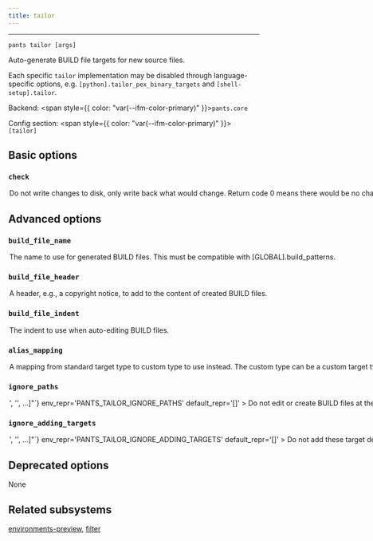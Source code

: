 ```yaml
---
title: tailor
---
```



---

```
pants tailor [args]
```

Auto-generate BUILD file targets for new source files.

Each specific `tailor` implementation may be disabled through language-specific options, e.g. `[python].tailor_pex_binary_targets` and `[shell-setup].tailor`.

Backend: <span style={{ color: "var(--ifm-color-primary)" }}>`pants.core`</span>

Config section: <span style={{ color: "var(--ifm-color-primary)" }}>`[tailor]`</span>

## Basic options

<span className={styles.options}>

### `check`

<Option
  cli_repr='--[no-]tailor-check'
  env_repr='PANTS_TAILOR_CHECK'
  default_repr='False'
>
  

Do not write changes to disk, only write back what would change. Return code 0 means there would be no changes, and 1 means that there would be.

</Option>


## Advanced options

### `build_file_name`

<Option
  cli_repr='--tailor-build-file-name=<str>'
  env_repr='PANTS_TAILOR_BUILD_FILE_NAME'
  default_repr='BUILD'
>
  

The name to use for generated BUILD files.

This must be compatible with `[GLOBAL].build_patterns`.

</Option>


### `build_file_header`

<Option
  cli_repr='--tailor-build-file-header=<str>'
  env_repr='PANTS_TAILOR_BUILD_FILE_HEADER'
  default_repr='None'
>
  

A header, e.g., a copyright notice, to add to the content of created BUILD files.

</Option>


### `build_file_indent`

<Option
  cli_repr='--tailor-build-file-indent=<str>'
  env_repr='PANTS_TAILOR_BUILD_FILE_INDENT'
  default_repr='    '
>
  

The indent to use when auto-editing BUILD files.

</Option>


### `alias_mapping`

<Option
  cli_repr={`--tailor-alias-mapping="{'key1': val1, 'key2': val2, ...}"`}
  env_repr='PANTS_TAILOR_ALIAS_MAPPING'
  default_repr='{}'
>
  

A mapping from standard target type to custom type to use instead. The custom type can be a custom target type or a macro that offers compatible functionality to the one it replaces (see [Macros](doc\:macros)).

</Option>


### `ignore_paths`

<Option
  cli_repr={`--tailor-ignore-paths="['<str>', '<str>', ...]"`}
  env_repr='PANTS_TAILOR_IGNORE_PATHS'
  default_repr='[]'
>
  

Do not edit or create BUILD files at these paths.

Can use literal file names and/or globs, e.g. `['project/BUILD, 'ignore_me/**']`.

This augments the option `[GLOBAL].build_ignore`, which tells Pants to also not _read_ BUILD files at certain paths. In contrast, this option only tells Pants to not edit/create BUILD files at the specified paths.

</Option>


### `ignore_adding_targets`

<Option
  cli_repr={`--tailor-ignore-adding-targets="['<str>', '<str>', ...]"`}
  env_repr='PANTS_TAILOR_IGNORE_ADDING_TARGETS'
  default_repr='[]'
>
  

Do not add these target definitions.

Expects a list of target addresses that would normally be added by `tailor`, e.g. `['project\:tgt']`. To find these names, you can run `tailor --check`, then combine the BUILD file path with the target's name. For example, if `tailor` would add the target `bin` to `project/BUILD`, then the address would be `project\:bin`. If the BUILD file is at the root of your repository, use `//` for the path, e.g. `//\:bin`.

Does not work with macros.

</Option>


## Deprecated options

None

## Related subsystems

[environments-preview](reference-environments-preview), [filter](reference-filter)

</span>